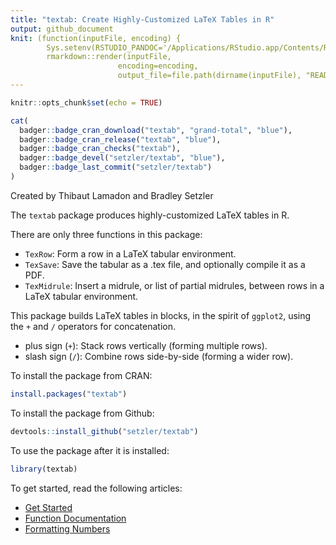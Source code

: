 ```yaml
---
title: "textab: Create Highly-Customized LaTeX Tables in R" 
output: github_document
knit: (function(inputFile, encoding) {
        Sys.setenv(RSTUDIO_PANDOC='/Applications/RStudio.app/Contents/Resources/app/quarto/bin/tools');
        rmarkdown::render(inputFile,
                        encoding=encoding, 
                        output_file=file.path(dirname(inputFile), "README.md")) })
--- 
```


```r
knitr::opts_chunk$set(echo = TRUE)
```

```r
cat(
  badger::badge_cran_download("textab", "grand-total", "blue"),
  badger::badge_cran_release("textab", "blue"),
  badger::badge_cran_checks("textab"),
  badger::badge_devel("setzler/textab", "blue"),
  badger::badge_last_commit("setzler/textab")
)
```

Created by Thibaut Lamadon and Bradley Setzler

The `textab` package produces highly-customized LaTeX tables in R. 

There are only three functions in this package:

  - `TexRow`: Form a row in a LaTeX tabular environment.
  - `TexSave`: Save the tabular as a .tex file, and optionally compile it as a PDF.
  - `TexMidrule`: Insert a midrule, or list of partial midrules, between rows in a LaTeX tabular environment.
  

This package builds LaTeX tables in blocks, in the spirit of `ggplot2`, using
the `+` and `/` operators for concatenation.

  - plus sign (`+`): Stack rows vertically (forming multiple rows).
  - slash sign (`/`): Combine rows side-by-side (forming a wider row).


To install the package from CRAN:

```r
install.packages("textab")
```

To install the package from Github:

```r
devtools::install_github("setzler/textab")
```

To use the package after it is installed:

```r
library(textab)
```

To get started, read the following articles:

- [Get Started](https://setzler.github.io/textab/articles/textab.html)
- [Function Documentation](https://setzler.github.io/textab/reference/index.html)
- [Formatting Numbers](https://setzler.github.io/textab/articles/Numerics.html)



